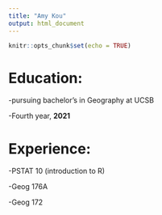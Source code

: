 ```yaml
---
title: "Amy Kou"
output: html_document
---
```


```r
knitr::opts_chunk$set(echo = TRUE)
```
# Education:
-pursuing bachelor's in Geography at UCSB

-Fourth year, **2021**

# Experience:
-PSTAT 10 (introduction to R)

-Geog 176A

-Geog 172
